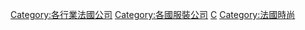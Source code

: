 {{Commonscat|Clothing companies of France}}

[[Category:各行業法國公司|Category:各行業法國公司]]
[[Category:各國服裝公司|Category:各國服裝公司]]
[[Category:法國製造公司|C]]
[[Category:法國時尚|Category:法國時尚]]
